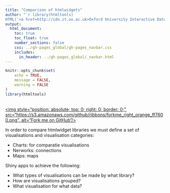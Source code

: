 ```yaml
---
title: "Comparison of htmlwidgets"
author: "`r library(htmltools)
HTML('<a href=http://idn.it.ox.ac.uk>Oxford University Interactive Data Network</a>')`"
output: 
  html_document:
    toc: true
    toc_float: true
    number_sections: false
    css: ../gh-pages_global/gh-pages_navbar.css
    includes:
      in_header: ../gh-pages_global/_navbar.html
---
```

```r
knitr::opts_chunk$set(
	echo = TRUE,
	message = FALSE,
	warning = FALSE
)
library(htmltools)
```

<a href="https://github.com/martinjhnhadley/OxfordIDN_htmlwidgets/tree/gh-pages/htmlwidget-comparisons" target="blank">  
<img style="position: absolute; top: 0; right: 0; border: 0;",
             src="https://s3.amazonaws.com/github/ribbons/forkme_right_orange_ff7600.png",
             alt="Fork me on GitHub"/>
</a>

In order to compare htmlwidget libraries we must define a set of visualisations and visualisation categories:

- Charts: for comparatie visualisations
- Nerworks: connections
- Maps: maps

Shiny apps to achieve the following:

- What types of visualisations can be made by what library?
- How are visualisations grouped?
- What visualisation for what data?
